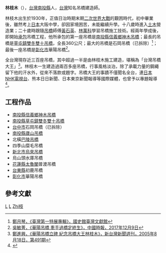 {{Infobox_Person
| name = 林枝木
| image = 
| box_width = 
| occupation = 吊橋工程師
| period = 20世紀後半
| birth_name = 
| other_names = 
| Sex = 男
| birth_date = 1930年
| birth_place = [[南投縣|南投縣]][[草屯鎮|草屯鎮]]
| death_date = 2003年11月22日
| death_place = 
| nationality = {{ROC}}
| residence = 
| party = 
| religion = 
| spouse = 
| relatives = 
| education = 
| past = 
| work = 雙冬雙十吊橋
| awards = 
}}
'''林枝木'''（{{bd|1930年||2003年|11月22日|catIdx=Lin林}}），[[台灣|台灣]][[南投縣|南投縣]]人，[[台灣|台灣]]知名吊橋建造師。

林枝木出生於1930年，正值日治時期末期[[二次世界大戰|二次世界大戰]]的艱困時代，初中畢業後，雖然考上[[日本|日本]]大阪中學，卻因家境困苦，未能繼續升學。十八歲時進入[[土木|土木]]營造業；二十歲時跟隨[[吊橋|吊橋]]師傅[[黃石英|黃石英]]、[[林萬科|林萬科]]學習吊橋施工技術。經兩年學成後，即開始[[承包|承包]]吊橋工程，他所承包的第一座吊橋是[[南投縣|南投縣]][[信義鄉_(台灣)|信義鄉]][[神木吊橋|神木吊橋]]；最長的吊橋是[[草屯鎮|草屯鎮]][[雙冬|雙冬]][[雙十吊橋|雙十吊橋]]，全長360公尺；最大的吊橋是石岡吊橋（已拆除）<ref>[http://59.120.88.195/taiwan_first/p3_02.asp?Id=91 鄭月琴，《臺灣第一特展專輯》，國史館臺灣文獻館]{{dead link|date=2018年3月 |bot=InternetArchiveBot |fix-attempted=yes }}</ref>；最後一座吊橋是[[彰化市|彰化市]]華陽吊橋<ref>[https://www.chinatimes.com/newspapers/20171209001281-260107?chdtv 吳敏菁，《華陽吊橋  牽手過橋定終生》，中國時報，2017年12月9日]</ref>。

全台灣現存近三百座吊橋，其中超過一半是由林枝木施工建造，堪稱為「台灣吊橋大王」<ref>[http://www.newtaiwan.com.tw/bulletinview.jsp?bulletinid=22538 鄭進興，《華陽吊橋立碑 紀念吊橋大王林枝木》，新台灣新聞週刊，2005年8月18日，第491期]{{dead link|date=2018年3月 |bot=InternetArchiveBot |fix-attempted=yes }}</ref>。林枝木一生建造過兩百多座吊橋，行事風格淡泊，除了承載力量的鋼繩留下他的汗水外，從來不落款或題字。吊橋大王的事蹟不僅聞名全台，連[[日本NHK電視台|日本NHK電視台]]、熊本日日新聞、日本東京新聞報導等國際媒體，也曾予以專題報導<ref>{{Cite web |url=http://www.libertytimes.com.tw/r-s/r-taiwanstrange1124-1.htm |title=林明宏，《林枝木 以鋼織錦 逐吊橋而居》，自由時報，2008年10月13日 |access-date=2009年9月12日 |archive-date=2005年9月21日 |archive-url=https://web.archive.org/web/20050921024455/http://www.libertytimes.com.tw/r-s/r-taiwanstrange1124-1.htm |dead-url=no }}</ref>。

==工程作品==
* [[南投縣|南投縣]][[信義鄉_(台灣)|信義鄉]][[神木吊橋|神木吊橋]]
* [[南投縣|南投縣]][[草屯鎮|草屯鎮]][[雙冬|雙冬]][[雙十吊橋|雙十吊橋]]
* [[台中市|台中市]]石岡吊橋（已拆除）
* [[南投縣|南投縣]][[廬山吊橋|廬山吊橋]]
* 北橫[[巴陵吊橋|巴陵吊橋]]
* 四季山糜毛吊橋
* [[新北市|新北市]][[烏來吊橋|烏來吊橋]]
* 烏山頭水庫吊橋
* [[花蓮縣|花蓮縣]][[太魯閣|太魯閣]]普渡吊橋
* [[台東縣|台東縣]]初鹿吊橋
* [[彰化市|彰化市]]華陽吊橋

==參考文獻==
<div class="references-small">
<references/>
</div>


[[Category:台灣土木工程師|L]]
[[Category:草屯人|L]]
[[Category:林姓|Zhi枝]]